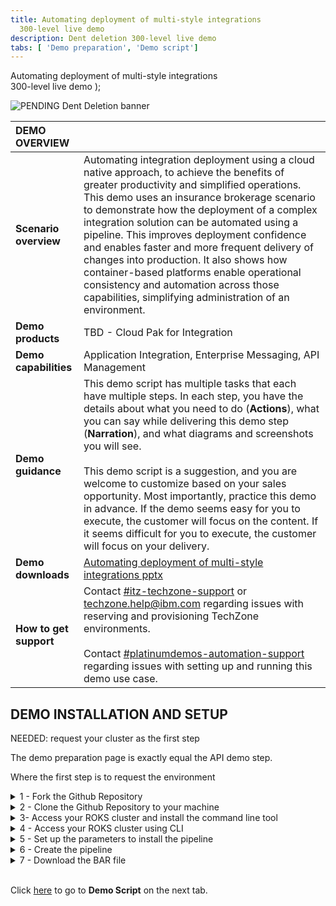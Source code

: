 ```yaml
---
title: Automating deployment of multi-style integrations
  300-level live demo
description: Dent deletion 300-level live demo
tabs: [ 'Demo preparation', 'Demo script']
---
```


  <span>
    Automating deployment of multi-style integrations <br/> 300-level live demo
  </span> );

![PENDING Dent Deletion banner](./images/TBD)

<span id="top"></span>

| DEMO OVERVIEW | |
| :---         | :--- |
| **Scenario overview** | Automating integration deployment using a cloud native approach, to achieve the benefits of greater productivity and simplified operations. This demo uses an insurance brokerage scenario to demonstrate how the deployment of a complex integration solution can be automated using a pipeline. This improves deployment confidence and enables faster and more frequent delivery of changes into production. It also shows how container-based platforms enable operational consistency and automation across those capabilities, simplifying administration of an environment. |
| **Demo products** | TBD - Cloud Pak for Integration |
| **Demo capabilities** | Application Integration, Enterprise Messaging, API Management |
| **Demo guidance** | This demo script has multiple tasks that each have multiple steps. In each step, you have the details about what you need to do (**Actions**), what you can say while delivering this demo step (**Narration**), and what diagrams and screenshots you will see.<br/><br/>This demo script is a suggestion, and you are welcome to customize based on your sales opportunity. Most importantly, practice this demo in advance. If the demo seems easy for you to execute, the customer will focus on the content. If it seems difficult for you to execute, the customer will focus on your delivery. |
| **Demo downloads** | <a href="./Automating deployment of multi-style integrations - slides and screenshots.pptx" target="_blank" rel="noreferrer">Automating deployment of multi-style integrations pptx</a> |
| **How to get support** | Contact <a href="https://ibm-cloud.slack.com/archives/C0124J683GW" target="_blank" rel="noreferrer">#itz-techzone-support</a> or <a href="mailto:techzone.help@ibm.com">techzone.help@ibm.com</a> regarding issues with reserving and provisioning TechZone environments. <br/><br/> Contact <a href="https://ibm-cloud.slack.com/archives/C0216F39ACU" target="_blank" rel="noreferrer">#platinumdemos-automation-support</a> regarding issues with setting up and running this demo use case. |

## **DEMO INSTALLATION AND SETUP**

NEEDED: request your cluster as the first step

The demo preparation page is exactly equal the API demo step.

Where the first step is to request the environment

<details>

<summary>1 - Fork the Github Repository</summary>
<br/>

This demo uses a Tekton pipeline to build images and deploy them for four App Connect Integration Servers and one MQ server. In this section, you fork a github repository with all necessary assets for the demo, including the script to create the pipeline.

<br/>

1. Open a browser and navigate <a href="https://github.com/IBM/cp4i-deployment-samples/" target="_blank" rel="noreferrer">here</a>.
<br/><img src="https://raw.githubusercontent.com/ibm-garage-tsa/platinum-demos/master/src/pages/300-integration-dent-deletion/images/prepare-1-1.png" width="800" /><br/>

2. If necessary, log in with your personal GitHub account.

<br/>

3. Click **Fork**. <br/><br/><img src="https://raw.githubusercontent.com/ibm-garage-tsa/platinum-demos/master/src/pages/300-integration-dent-deletion/images/prepare-1-3.png" width="800" /><br/>

4. Select the organization where you want to fork. 
<br/><img src="https://raw.githubusercontent.com/ibm-garage-tsa/platinum-demos/master/src/pages/300-integration-dent-deletion/images/prepare-1-4.png" width="800" /><br/>

5. The **cp4i-deployment-samples** folder was forked to your organization. You will need its URL in section 5 of this preparation.
<br/><img src="https://raw.githubusercontent.com/ibm-garage-tsa/platinum-demos/master/src/pages/300-integration-dent-deletion/images/prepare-1-5.png" width="800" /><br/>

<br/>

**[Go to top](#top)**

</details>

<details>

<summary>2 - Clone the Github Repository to your machine</summary>

<br/>

<InlineNotification>
<strong>NOTE</strong>: To copy the repo you will need to have the <a href = "https://cli.github.com" target="_blank" rel="noreferrer">Git CLI</a> on your machine. If you don’t have it, follow the installation steps described in this page, based in your operational system.
</InlineNotification>

<br/>

1. On the forked repo, click **Code** (1) and click **Copy URL button** (2) on the **Clone HTTPS** section.<br/><br/><img src="https://raw.githubusercontent.com/ibm-garage-tsa/platinum-demos/master/src/pages/300-integration-dent-deletion/images/prepare-2-1.png" width="800" /><br/>

2. Open your terminal window and execute this command:

<br/>

```
git clone <your_copied_repo_url.git>
```

<br/>

3. Open the cp4i-deployment-samples folder with this command:

<br/>

```
cd cp4i-deployment-samples
```

<br/>

4. Here you should see multiple files and folder. To be able to execute our script files, change the file permission with this command:

<br/>

```
chmod 755 *
```

<br/>

**[Go to top](#top)**

</details>

<details>

<summary>3- Access your ROKS cluster and install the command line tool</summary>

<br/>

In this section, you access your ROKS cluster and install the OpenShift command line tool. If you already have the command line tool, you are welcome to skip this section.

<br/>

1. Open <a href="https://techzone.ibm.com/my/reservations" target="_blank" rel="noreferrer">My reservations</a> in IBM Technology Zone.

<br/>

2. Select your CP4I ROKS cluster.<br/>
<br/><img src="https://raw.githubusercontent.com/ibm-garage-tsa/platinum-demos/master/src/pages/300-integration-dent-deletion/images/prepare-3-2.png" width="800" />

NOTE: there will be no visible cluster to select = need to add instructions for reserving

<br/>

3. Click **Open your Managed OpenShift (ROKS) environment**.<br/>
<br/><img src="https://raw.githubusercontent.com/ibm-garage-tsa/platinum-demos/master/src/pages/300-integration-dent-deletion/images/prepare-3-3.png" width="800" />

<br/>

4. Click **OpenShift web console**.<br/>
<br/><img src="https://raw.githubusercontent.com/ibm-garage-tsa/platinum-demos/master/src/pages/300-integration-dent-deletion/images/prepare-3-4.png" width="800" />

<br/>

5. On Web console page, click **?** (1), and select **Command line tools** (2). <br/>
<br/><img src="https://raw.githubusercontent.com/ibm-garage-tsa/platinum-demos/master/src/pages/300-integration-dent-deletion/images/prepare-3-5.png" width="800" />

<br/>

6. Follow the links to install the OpenShift Command Line Interface (CLI) for your Operational System. <br/>
<br/><img src="https://raw.githubusercontent.com/ibm-garage-tsa/platinum-demos/master/src/pages/300-integration-dent-deletion/images/prepare-3-6.png" width="800" />

<br/>

<br/>

**[Go to top](#top)**

</details>

<details>

<summary>4 - Access your ROKS cluster using CLI</summary>

<br/>

1. Log in OpenShift cluster using CLI. From the dropdown menu in the upper right of the page, where you see your username (1), click **Copy login command** (2).<br/>
<br/><img src="https://raw.githubusercontent.com/ibm-garage-tsa/platinum-demos/master/src/pages/300-integration-dent-deletion/images/prepare-4-1.png" width="800" />

<br/>

2. Click **Display Token**.<br/>
<br/><img src="https://raw.githubusercontent.com/ibm-garage-tsa/platinum-demos/master/src/pages/300-integration-dent-deletion/images/prepare-4-2.png" width="800" />

<br/>

3. Copy the **login** command.<br/>
<br/><img src="https://raw.githubusercontent.com/ibm-garage-tsa/platinum-demos/master/src/pages/300-integration-dent-deletion/images/prepare-4-3.png" width="800" />

<br/>

4. Open your terminal window and paste the login command to access your OpenShift cluster.<br/>
<br/><img src="https://raw.githubusercontent.com/ibm-garage-tsa/platinum-demos/master/src/pages/300-integration-dent-deletion/images/prepare-4-4.png" width="500" />

<br/>

<br/>

**[Go to top](#top)**

</details>

<details>

<summary>5 - Set up the parameters to install the pipeline</summary>

<br/>

We’re now going to set up pipeline triggers. We will link your GitHub repository to your OpenShift pipelines, so that when you commit a change to GitHub, your OpenShift pipeline runs automatically.

<br/>

1. Set the namespace to be the correct namespace. It should be cp4i. On your terminal window, run this command:

<br/>

```
export NAMESPACE=cp4i
```

<br/>

2. We’ll set the GitHub branch to main. Don’t worry if you don’t understand this fully – it’s telling the script which version of the GitHub artifacts to use.

<br/>

```
export BRANCH=main
```

<br/>

3. We now need to set which GitHub repository to use. It’s the URL of your forked repository that you made earlier in section 1. You can see it in your browser address bar, as seen in the image below.<br/>
<br/><img src="https://raw.githubusercontent.com/ibm-garage-tsa/platinum-demos/master/src/pages/300-integration-dent-deletion/images/prepare-5-3-1.png" width="800" /><br/>
For example, ours is: https://github.com/rosorio/cp4i-deployment-samples.git. Note that rosorio is our github id, yours will be different.

<br/>

```
export FORKED_REPO=https://github.com/<your_id>/cp4i-deployment-samples.git
```

<br/>

<br/><img src="https://raw.githubusercontent.com/ibm-garage-tsa/platinum-demos/master/src/pages/300-integration-dent-deletion/images/dent-deletion-1-2-1.png" width="800" /><br/>

<br/>

**[Go to top](#top)**

</details>

<details>

<summary>6 - Create the pipeline</summary>

<br/>

In this section, you create the pipeline in OpenShift Pipeline page. 

<br/>

1. Back to cp4i-deployment-samples folder, open DrivewayDentDeletion/Operators folder.

<br/>

```
cd DrivewayDentDeletion/Operators
```

<br/><img src="https://raw.githubusercontent.com/ibm-garage-tsa/platinum-demos/master/src/pages/300-integration-dent-deletion/images/prepare-6-1.png" width="800" /><br/>

2. Now, you are ready to create the pipeline. Run the command below to do it.

<br/>

```
./cicd-apply-test-apic-pipeline.sh -n $NAMESPACE -r $FORKED_REPO -b $BRANCH
```

<br/><img src="https://raw.githubusercontent.com/ibm-garage-tsa/platinum-demos/master/src/pages/300-integration-dent-deletion/images/prepare-6-2.png" width="800" /><br/>

<br/>

3. You can check it's all there - go to OpenShift Console again, and on left menu, open Pipelines > Pipelines.
<br/><br/><img src="https://raw.githubusercontent.com/ibm-garage-tsa/platinum-demos/master/src/pages/300-integration-dent-deletion/images/prepare-6-3.png" width="800" /><br/>

<br/>

4. On the Project combobox (1), select cp4i project (2).
<br/><br/><img src="https://raw.githubusercontent.com/ibm-garage-tsa/platinum-demos/master/src/pages/300-integration-dent-deletion/images/prepare-6-4.png" width="800" /><br/>

<br/>

5. You should see two pipelines. In the Demo Script, you will run the pipeline. 
<br/><br/><img src="https://raw.githubusercontent.com/ibm-garage-tsa/platinum-demos/master/src/pages/300-integration-dent-deletion/images/prepare-6-5.png" width="800" /><br/>


<br/>

**[Go to top](#top)**

</details>

<details>

<summary>7 - Download the BAR file</summary>

<br/>

In this section, you download a BAR file to be used during the demo. 

<br/>

1. On a Browser window, open the URL below.
https://github.com/amarIBM/hello-world/blob/master/HttpEchoApp.bar

<br/>

2. Click Download button. 
<br/><br/><img src="https://raw.githubusercontent.com/ibm-garage-tsa/platinum-demos/master/src/pages/300-integration-dent-deletion/images/prepare-7-2.png" width="800" /><br/>

<br/>

Great! Your are ready to demo. Now, it is time to learn how to deliver the demo, by exploring the Demo Script document.

<br/>

**[Go to top](#top)**

</details>

<br/>

Click [here](/300-business-automation-predictive-decisioning/demo-script) to go to **Demo Script** on the next tab.
